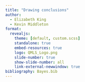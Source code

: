 ```yaml
---
title: "Drawing conclusions"
author:
  - Elizabeth King
  - Kevin Middleton
format:
  revealjs:
    theme: [default, custom.scss]
    standalone: true
    embed-resources: true
    logo: QMLS_Logo.png
    slide-number: true
    show-slide-number: all
    link-external-newwindow: true
bibliography: Bayes.bib
---
```


